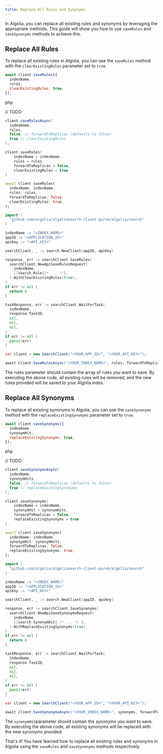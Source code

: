 ```yaml
---
title: Replace All Rules and Synonyms
---
```



In Algolia, you can replace all existing rules and synonyms by leveraging the appropriate methods. This guide will show you how to use `saveRules` and `saveSynonyms` methods to achieve this.

## Replace All Rules

To replace all existing rules in Algolia, you can use the `saveRules` method with the `clearExistingRules` parameter set to `true`.

<TabsLanguage>
<TabItem value="javascript">

```javascript
await client.saveRules({
  indexName,
  rules,
  clearExistingRules: true,
});
```

</TabItem>
<TabItem value="php">

php

// TODO

</TabItem>
<TabItem value="java">

```java
client.saveRulesAsync(
  indexName,
  rules,
  false, // forwardToReplicas (defaults to false)
  true // clearExistingRules
);
```

</TabItem>

<TabItem value="kotlin">

```kotlin
client.saveRules(
    indexName = indexName,
    rules = rules,
    forwardToReplicas = false,
    clearExistingRules = true
)
```

</TabItem>

<TabItem value="dart">

```dart
await client.saveRules(
  indexName: indexName,
  rules: rules,
  forwardToReplicas: false,
  clearExistingRules: true,
);
```

</TabItem>

<TabItem value="go">

```go
import (
  "github.com/algolia/algoliasearch-client-go/v4/algolia/search"
)

indexName := "<INDEX_NAME>"
appID := "<APPLICATION_ID>"
apiKey := "<API_KEY>"

searchClient, _ := search.NewClient(appID, apiKey)

response, err := searchClient.SaveRules(
  searchClient.NewApiSaveRulesRequest(
    indexName,
    []search.Rule{/* ... */},
  ).WithClearExistingRules(true),
)
if err != nil {
  return 0
}

taskResponse, err := searchClient.WaitForTask(
  indexName,
  response.TaskID,
  nil,
  nil,
  nil,
)
if err != nil {
  panic(err)
}
```

</TabItem>

<TabItem value="csharp">

```csharp
var client = new SearchClient("<YOUR_APP_ID>", "<YOUR_API_KEY>");

await client.SaveRulesAsync("<YOUR_INDEX_NAME>", rules, forwardToReplicas: false, clearExistingRules: true);
```

</TabItem>


</TabsLanguage>

The rules parameter should contain the array of rules you want to save.
By executing the above code, all existing rules will be removed, and the new rules provided will be saved to your Algolia index.

## Replace All Synonyms

To replace all existing synonyms in Algolia, you can use the `saveSynonyms` method with the `replaceExistingSynonyms` parameter set to `true`.

<TabsLanguage>
<TabItem value="javascript">

```javascript
await client.saveSynonyms({
  indexName,
  synonymHit,
  replaceExistingSynonyms: true,
});
```

</TabItem>
<TabItem value="php">

php

// TODO

</TabItem>
<TabItem value="java">

```java
client.saveSynonymsAsync(
  indexName,
  synonymHits,
  false, // forwardToReplicas (defaults to false)
  true // replaceExistingSynonyms
);
```

</TabItem>

<TabItem value="kotlin">

```kotlin
client.saveSynonyms(
    indexName = indexName,
    synonymHit = synonymHits,
    forwardToReplicas = false,
    replaceExistingSynonyms = true
)
```

</TabItem>

<TabItem value="dart">

```dart
await client.saveSynonyms(
  indexName: indexName,
  synonymHit: synonymHits,
  forwardToReplicas: false,
  replaceExistingSynonyms: true,
);
```

</TabItem>

<TabItem value="go">

```go
import (
  "github.com/algolia/algoliasearch-client-go/v4/algolia/search"
)

indexName := "<INDEX_NAME>"
appID := "<APPLICATION_ID>"
apiKey := "<API_KEY>"

searchClient, _ := search.NewClient(appID, apiKey)

response, err := searchClient.SaveSynonyms(
  searchClient.NewApiSaveSynonymsRequest(
    indexName,
    []search.SynonymHit{ /* ... */ },
  ).WithReplaceExistingSynonyms(true),
)
if err != nil {
  return 0
}

taskResponse, err := searchClient.WaitForTask(
  indexName,
  response.TaskID,
  nil,
  nil,
  nil,
)
if err != nil {
  panic(err)
}
```

</TabItem>

<TabItem value="csharp">

```csharp
var client = new SearchClient("<YOUR_APP_ID>", "<YOUR_API_KEY>");

await client.SaveSynonymsAsync("<YOUR_INDEX_NAME>", synonyms, forwardToReplicas: false, replaceExistingSynonyms: true);
```

</TabItem>

</TabsLanguage>

The `synonymHit`parameter should contain the synonyms you want to save.
By executing the above code, all existing synonyms will be replaced with the new synonyms provided.

That's it! You have learned how to replace all existing rules and synonyms in Algolia using the `saveRules` and `saveSynonyms` methods respectively.

